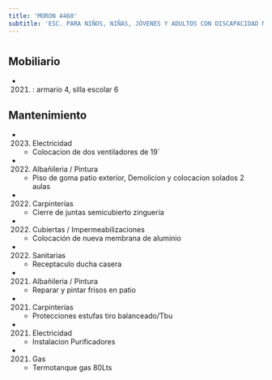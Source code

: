 ```yaml
---
title: 'MORON 4460'
subtitle: 'ESC. PARA NIÑOS, NIÑAS, JÓVENES Y ADULTOS CON DISCAPACIDAD MENTAL Y FORMACIÓN INTEGRAL N° 06 CLELIA A C SESSA'
---
```


#


## Mobiliario

*  (2021) : armario 4, silla escolar 6 





## Mantenimiento

*  (2023) Electricidad 
    + Colocacion de dos ventiladores de 19´

*  (2022) Albañileria / Pintura 
    + Piso de goma patio exterior, Demolicion y colocacion solados 2 aulas

*  (2022) Carpinterías 
    + Cierre de juntas semicubierto zinguería

*  (2022) Cubiertas / Impermeabilizaciones 
    + Colocación de nueva membrana de aluminio

*  (2022) Sanitarias 
    + Receptaculo ducha casera

*  (2021) Albañileria / Pintura 
    + Reparar y pintar frisos en patio

*  (2021) Carpinterías 
    + Protecciones estufas tiro balanceado/Tbu

*  (2021) Electricidad 
    + Instalacion Purificadores

*  (2021) Gas 
    + Termotanque gas 80Lts



